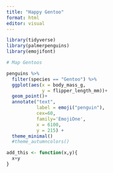 ```yaml
---
title: "Happy Gentoo"
format: html
editor: visual
---
```


```r
library(tidyverse)
library(palmerpenguins)
library(emojifont)
```

```r
# Map Gentoos

penguins %>% 
  filter(species == "Gentoo") %>% 
  ggplot(aes(x = body_mass_g, 
             y = flipper_length_mm))+
  geom_point()+
  annotate("text",
           label = emoji("penguin"), 
           cex=60, 
           family='EmojiOne',
           x = 6100,
           y = 215) +
  theme_minimal()
  #theme_autumncolors()
```

```r
add_this <- function(x,y){
  x+y
}

```
